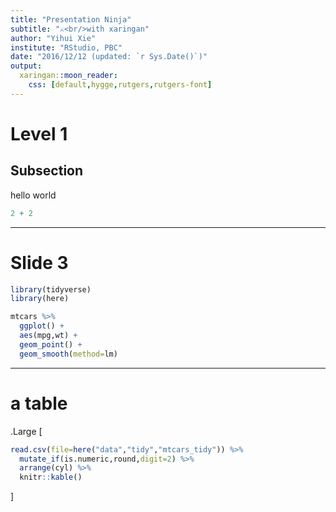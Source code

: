 ```yaml
---
title: "Presentation Ninja"
subtitle: "⚔<br/>with xaringan"
author: "Yihui Xie"
institute: "RStudio, PBC"
date: "2016/12/12 (updated: `r Sys.Date()`)"
output:
  xaringan::moon_reader:
    css: [default,hygge,rutgers,rutgers-font]
---
```


# Level 1

## Subsection

hello world

```r
2 + 2
```

---

# Slide 3

```r
library(tidyverse)
library(here)
```

```r
mtcars %>% 
  ggplot() +
  aes(mpg,wt) +
  geom_point() +
  geom_smooth(method=lm)
```

---
# a table

.Large [
```r
read.csv(file=here("data","tidy","mtcars_tidy")) %>%
  mutate_if(is.numeric,round,digit=2) %>%
  arrange(cyl) %>%
  knitr::kable()
```
]




